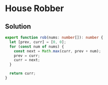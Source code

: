 # House Robber

## Solution

```typescript filename="solution.ts" copy 
export function rob(nums: number[]): number {
  let [prev, curr] = [0, 0];
  for (const num of nums) {
    const next = Math.max(curr, prev + num);
    prev = curr;
    curr = next;
  }

  return curr;
}
```